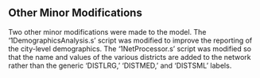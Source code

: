 ## Other Minor Modifications
Two other minor modifications were made to the model. The '1DemographicsAnalysis.s' script was modified to improve the reporting of the city-level demographics. The '1NetProcessor.s' script was modified so that the name and values of the various districts are added to the network rather than the generic 'DISTLRG,' 'DISTMED,' and 'DISTSML' labels.
